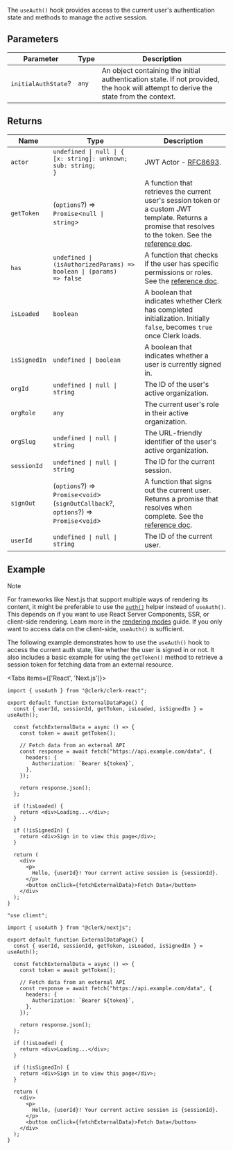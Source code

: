 The `useAuth()` hook provides access to the current user's authentication state and methods to manage the active session.

## Parameters

| Parameter           | Type  | Description                                                                                                                         |
| ------------------- | ----- | ----------------------------------------------------------------------------------------------------------------------------------- |
| `initialAuthState`? | `any` | An object containing the initial authentication state. If not provided, the hook will attempt to derive the state from the context. |

## Returns

| Name         | Type                                                                                       | Description                                                                                                                                                                                                |
| ------------ | ------------------------------------------------------------------------------------------ | ---------------------------------------------------------------------------------------------------------------------------------------------------------------------------------------------------------- |
| `actor`      | <code>undefined \| null \| \{ [x: string]: unknown; sub: string; \}</code>                 | JWT Actor - [RFC8693](https://www.rfc-editor.org/rfc/rfc8693.html#name-act-actor-claim).                                                                                                                   |
| `getToken`   | (`options`?) => `Promise`\<<code>null \| string</code>\>                                   | A function that retrieves the current user's session token or a custom JWT template. Returns a promise that resolves to the token. See the [reference doc](/docs/references/javascript/session#get-token). |
| `has`        | <code>undefined \| (isAuthorizedParams) => boolean \| (params) => false</code>             | A function that checks if the user has specific permissions or roles. See the [reference doc](/docs/references/backend/types/auth-object#has).                                                             |
| `isLoaded`   | `boolean`                                                                                  | A boolean that indicates whether Clerk has completed initialization. Initially `false`, becomes `true` once Clerk loads.                                                                                   |
| `isSignedIn` | <code>undefined \| boolean</code>                                                          | A boolean that indicates whether a user is currently signed in.                                                                                                                                            |
| `orgId`      | <code>undefined \| null \| string</code>                                                   | The ID of the user's active organization.                                                                                                                                                                  |
| `orgRole`    | `any`                                                                                      | The current user's role in their active organization.                                                                                                                                                      |
| `orgSlug`    | <code>undefined \| null \| string</code>                                                   | The URL-friendly identifier of the user's active organization.                                                                                                                                             |
| `sessionId`  | <code>undefined \| null \| string</code>                                                   | The ID for the current session.                                                                                                                                                                            |
| `signOut`    | (`options`?) => `Promise`\<`void`\>(`signOutCallback`?, `options`?) => `Promise`\<`void`\> | A function that signs out the current user. Returns a promise that resolves when complete. See the [reference doc](/docs/references/javascript/clerk#sign-out).                                            |
| `userId`     | <code>undefined \| null \| string</code>                                                   | The ID of the current user.                                                                                                                                                                                |

## Example

> [!NOTE]
> For frameworks like Next.js that support multiple ways of rendering its content, it might be preferable to use the [`auth()`](/docs/references/nextjs/auth) helper instead of `useAuth()`. This depends on if you want to use React Server Components, SSR, or client-side rendering. Learn more in the [rendering modes](/docs/references/nextjs/rendering-modes) guide. If you only want to access data on the client-side, `useAuth()` is sufficient.

The following example demonstrates how to use the `useAuth()` hook to access the current auth state, like whether the user is signed in or not. It also includes a basic example for using the `getToken()` method to retrieve a session token for fetching data from an external resource.

<Tabs items={['React', 'Next.js']}>
<Tab>

```tsx {{ filename: 'src/pages/ExternalDataPage.tsx' }}
import { useAuth } from "@clerk/clerk-react";

export default function ExternalDataPage() {
  const { userId, sessionId, getToken, isLoaded, isSignedIn } = useAuth();

  const fetchExternalData = async () => {
    const token = await getToken();

    // Fetch data from an external API
    const response = await fetch("https://api.example.com/data", {
      headers: {
        Authorization: `Bearer ${token}`,
      },
    });

    return response.json();
  };

  if (!isLoaded) {
    return <div>Loading...</div>;
  }

  if (!isSignedIn) {
    return <div>Sign in to view this page</div>;
  }

  return (
    <div>
      <p>
        Hello, {userId}! Your current active session is {sessionId}.
      </p>
      <button onClick={fetchExternalData}>Fetch Data</button>
    </div>
  );
}
```

</Tab>
<Tab>

```tsx {{ filename: 'app/external-data/page.tsx' }}
"use client";

import { useAuth } from "@clerk/nextjs";

export default function ExternalDataPage() {
  const { userId, sessionId, getToken, isLoaded, isSignedIn } = useAuth();

  const fetchExternalData = async () => {
    const token = await getToken();

    // Fetch data from an external API
    const response = await fetch("https://api.example.com/data", {
      headers: {
        Authorization: `Bearer ${token}`,
      },
    });

    return response.json();
  };

  if (!isLoaded) {
    return <div>Loading...</div>;
  }

  if (!isSignedIn) {
    return <div>Sign in to view this page</div>;
  }

  return (
    <div>
      <p>
        Hello, {userId}! Your current active session is {sessionId}.
      </p>
      <button onClick={fetchExternalData}>Fetch Data</button>
    </div>
  );
}
```

</Tab>
</Tabs>
